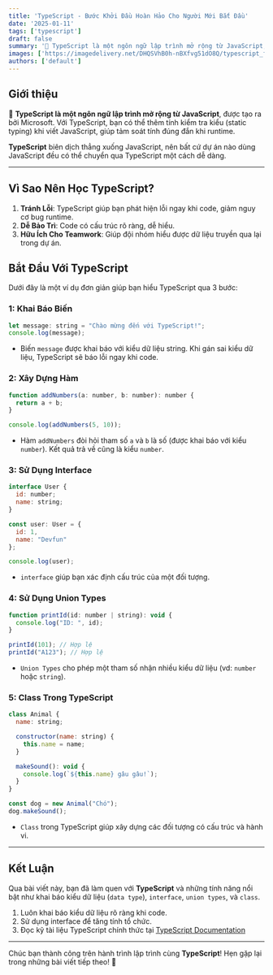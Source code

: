 ```yaml
---
title: 'TypeScript - Bước Khởi Đầu Hoàn Hảo Cho Người Mới Bắt Đầu'
date: '2025-01-11'
tags: ['typescript']
draft: false
summary: '🚀 TypeScript là một ngôn ngữ lập trình mở rộng từ JavaScript, được tạo ra bởi Microsoft. Với TypeScript, bạn có thể thêm tính kiểm tra kiểu (static typing) khi viết JavaScript, giúp tảm soát tính đúng đắn khi runtime.'
images: ['https://imagedelivery.net/DHQSVhB0h-nBXfvg51dO8Q/typescript_for_beginners_A2B3C4D5.png/public']
authors: ['default']
---
```


## Giới thiệu

🚀 **TypeScript là một ngôn ngữ lập trình mở rộng từ JavaScript**, được tạo ra bởi Microsoft. Với TypeScript, bạn có thể thêm tính kiểm tra kiểu (static typing) khi viết JavaScript, giúp tảm soát tính đúng đắn khi runtime.

**TypeScript** biên dịch thẳng xuống JavaScript, nên bất cứ dự án nào dùng JavaScript đều có thể chuyển qua TypeScript một cách dễ dàng.

---

<TOCInline toc={props.toc} exclude="Introduction" />

## Vì Sao Nên Học TypeScript?

1. **Tránh Lỗi**: TypeScript giúp bạn phát hiện lỗi ngay khi code, giảm nguy cơ bug runtime.
2. **Dễ Bảo Trì**: Code có cấu trúc rõ ràng, dễ hiểu.
3. **Hữu Ích Cho Teamwork**: Giúp đội nhóm hiểu được dữ liệu truyền qua lại trong dự án.

## Bắt Đầu Với TypeScript

Dưới đây là một ví dụ đơn giản giúp bạn hiểu TypeScript qua 3 bước:

### 1: Khai Báo Biến

```javascript
let message: string = "Chào mừng đến với TypeScript!";
console.log(message);
```

* Biến `message` được khai báo với kiểu dữ liệu string. Khi gán sai kiểu dữ liệu, TypeScript sẽ báo lỗi ngay khi code.

### 2: Xây Dựng Hàm

```javascript
function addNumbers(a: number, b: number): number {
  return a + b;
}

console.log(addNumbers(5, 10));
```

* Hàm `addNumbers` đòi hỏi tham số `a` và `b` là số (được khai báo với kiểu `number`). Kết quả trả về cũng là kiểu `number`.

### 3: Sử Dụng Interface

```javascript
interface User {
  id: number;
  name: string;
}

const user: User = {
  id: 1,
  name: "Devfun"
};

console.log(user);
```

* `interface` giúp bạn xác định cấu trúc của một đối tượng.

### 4: Sử Dụng Union Types

```javascript
function printId(id: number | string): void {
  console.log("ID: ", id);
}

printId(101); // Hợp lệ
printId("A123"); // Hợp lệ
```

* `Union Types` cho phép một tham số nhận nhiều kiểu dữ liệu (vd: `number` hoặc `string`).

### 5: Class Trong TypeScript

```javascript
class Animal {
  name: string;

  constructor(name: string) {
    this.name = name;
  }

  makeSound(): void {
    console.log(`${this.name} gâu gâu!`);
  }
}

const dog = new Animal("Chó");
dog.makeSound();
```

* `Class` trong TypeScript giúp xây dựng các đối tượng có cấu trúc và hành vi.

---

## Kết Luận

Qua bài viết này, bạn đã làm quen với **TypeScript** và những tính năng nổi bật như khai báo kiểu dữ liệu (`data type`), `interface`, `union types`, và `class`.

1. Luôn khai báo kiểu dữ liệu rõ ràng khi code.
2. Sử dụng interface để tăng tính tổ chức.
3. Đọc kỹ tài liệu TypeScript chính thức tại [TypeScript Documentation](https://www.typescriptlang.org/)

---

Chúc bạn thành công trên hành trình lập trình cùng **TypeScript**! Hẹn gặp lại trong những bài viết tiếp theo! 🙏

